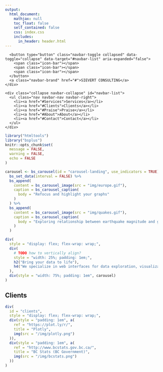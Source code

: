 ```yaml
---
output:
  html_document:
    mathjax: null
    toc_float: false
    self_contained: false
    css: index.css
    includes:
      in_header: header.html
---
```


<!--html_preserve-->

<!--
https://getbootstrap.com/components/#navbar
-->
<nav class="navbar navbar-inverse navbar-fixed-top">
  <div class="container-fluid">
  
  <!-- Brand and toggle get grouped for better mobile display -->
    <div class="navbar-header">
      <button type="button" class="navbar-toggle collapsed" data-toggle="collapse" data-target="#navbar-list" aria-expanded="false">
        <span class="icon-bar"></span>
        <span class="icon-bar"></span>
        <span class="icon-bar"></span>
      </button>
      <a class="navbar-brand" href="#">SIEVERT CONSULTING</a>
    </div>

    <div class="collapse navbar-collapse" id="navbar-list">
      <ul class="nav navbar-nav navbar-right"> 
        <li><a href="#Services">Services</a></li>
        <li><a href="#Clients">Clients</a></li>
        <li><a href="#Praise">Praise</a></li>
        <li><a href="#About">About</a></li>
        <li><a href="#Contact">Contact</a></li>
      </ul>
    </div>

  </div>
</nav>
<!--/html_preserve-->

```r
library("htmltools")
library("bsplus")
knitr::opts_chunk$set(
  message = FALSE,
  warning = FALSE,
  echo = FALSE
)
```


```r
carousel <- bs_carousel(id = "carousel-landing", use_indicators = TRUE) %>%
  bs_set_data(interval = FALSE) %>%
  bs_append(
    content = bs_carousel_image(src = "img/europe.gif"),
    caption = bs_carousel_caption(
      body = "Refocus and highlight your graphs"
    )
  ) %>%
  bs_append(
    content = bs_carousel_image(src = "img/quakes.gif"),
    caption = bs_carousel_caption(
      body = "Exploring relationship between earthquake magnitude and geographic location"
    )
  )

div(
  style = "display: flex; flex-wrap: wrap;",
  div(
    # TODO how to vertically align?
    style = "width: 25%; padding: 1em;",
    h2("Bring your data to life"),
    h4("We specialize in web interfaces for data exploration, visualization, and presentation. Leverage interactive techniques to pose queries, make comparisons, and find the right view.")
  ),
  div(style = "width: 75%; padding: 1em", carousel)
)
```




## Clients


```r
div(
  id = "clients",
  style = "display: flex; flex-wrap: wrap;",
  div(style = "padding: 1em", a(
    ref = "https://plot.ly/r/", 
    title = "Plotly",
    img(src = "/img/plotly.png")
  )),
  div(style = "padding: 1em", a(
    ref = "http://www.bcstats.gov.bc.ca/", 
    title = "BC Stats (BC Government)",
    img(src = "/img/bcstats.png")
  ))
)
```
